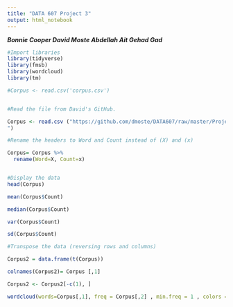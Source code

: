 ---
title: "DATA 607 Project 3"
output: html_notebook
---
***Bonnie Cooper
David Moste
Abdellah Ait
Gehad Gad***



```{r}
#Import libraries
library(tidyverse)
library(fmsb)
library(wordcloud)
library(tm)
```


```{r}
#Corpus <- read.csv('corpus.csv')


#Read the file from David's GitHub.

Corpus <- read.csv ("https://github.com/dmoste/DATA607/raw/master/Project%203/corpus.csv
")

#Rename the headers to Word and Count instead of (X) and (x)

Corpus= Corpus %>%
  rename(Word=X, Count=x)


#Display the data
head(Corpus)

```

```{r}
mean(Corpus$Count)
```


```{r}
median(Corpus$Count)
```


```{r}
var(Corpus$Count)
```

```{r}
sd(Corpus$Count)
```

```{r}
#Transpose the data (reversing rows and columns)

Corpus2 = data.frame(t(Corpus))

colnames(Corpus2)= Corpus [,1]

Corpus2 <- Corpus2[-c(1), ]


```



```{r}

wordcloud(words=Corpus[,1], freq = Corpus[,2] , min.freq = 1 , colors =brewer.pal(18,'Dark2') )

```



